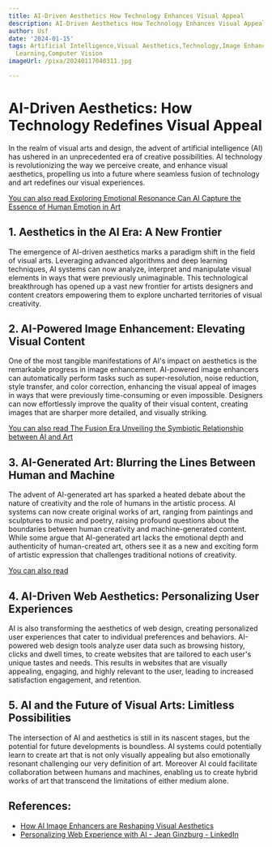 ```yaml
---
title: AI-Driven Aesthetics How Technology Enhances Visual Appeal
description: AI-Driven Aesthetics How Technology Enhances Visual Appeal
author: Usf
date: '2024-01-15'
tags: Artificial Intelligence,Visual Aesthetics,Technology,Image Enhancement,Design,Art,Creativity,Algorithms,Machine
  Learning,Computer Vision
imageUrl: /pixa/20240117040311.jpg

---
```

# AI-Driven Aesthetics: How  Technology Redefines Visual Appeal

In the realm of visual arts and design, the advent of artificial intelligence (AI) has ushered in an unprecedented era of creative possibilities. AI technology is revolutionizing the way we perceive create, and enhance visual aesthetics, propelling us into a future where seamless fusion of technology and art  redefines our visual  experiences.

[You can also read  Exploring Emotional Resonance Can  AI Capture the Essence of Human Emotion in Art](Exploring%20Emotional%20Resonance%20Can%20AI%20Capture%20the%20Essence%20of%20Human%20Emotion%20in%20Art)


## 1.  Aesthetics in the AI Era: A New Frontier

The emergence of AI-driven aesthetics marks a paradigm shift in the field of visual arts. Leveraging advanced algorithms and  deep learning techniques, AI systems can now  analyze, interpret and manipulate visual elements in  ways  that were previously unimaginable. This technological breakthrough has opened up a  vast  new frontier for  artists designers  and content creators empowering them to explore uncharted territories of visual creativity.

## 2. AI-Powered  Image Enhancement: Elevating Visual Content

One of the  most tangible manifestations of AI's impact on aesthetics is the  remarkable progress in image enhancement.  AI-powered  image enhancers can automatically perform tasks such as super-resolution, noise reduction, style transfer, and color correction, enhancing the visual appeal of images in ways that were previously  time-consuming or even impossible. Designers can now effortlessly improve the quality of their  visual content, creating images that are sharper more detailed, and visually striking.

[You can also read The Fusion Era Unveiling the  Symbiotic Relationship between AI and Art](The%20Fusion%20Era%20Unveiling%20the%20Symbiotic%20Relationship%20between%20AI%20and%20Art)


## 3. AI-Generated Art: Blurring the Lines Between Human and Machine

The advent of AI-generated art has sparked a heated debate about the nature of creativity and the role of humans in the artistic process. AI systems can now create original works of art, ranging from paintings and sculptures to music and poetry, raising profound questions about the boundaries between human creativity and  machine-generated content. While some argue that AI-generated art lacks the emotional depth and authenticity of  human-created art, others see it  as a new and exciting form of artistic expression that challenges traditional notions of creativity.

[You can also read ]()


##  4. AI-Driven Web Aesthetics: Personalizing User Experiences

AI is also  transforming the  aesthetics of web design, creating  personalized user  experiences  that cater  to individual preferences and behaviors.  AI-powered web design tools analyze user data such as browsing history, clicks and dwell times,  to create  websites that are tailored to each user's unique  tastes and  needs. This  results in websites that are visually  appealing, engaging, and highly relevant to the user, leading to increased satisfaction engagement, and retention.

## 5. AI  and the Future  of Visual Arts: Limitless Possibilities

The intersection of AI and  aesthetics is still in  its nascent  stages, but the potential for future developments  is boundless. AI systems could  potentially learn to create art that is  not only visually  appealing but also emotionally resonant challenging  our very definition of art. Moreover AI could facilitate collaboration between humans and machines, enabling us to create hybrid works of art that transcend the limitations of either medium alone.

## References:
- [How AI Image Enhancers are Reshaping Visual Aesthetics](https://www.analyticsinsight.net/how-ai-image-enhancers-are-reshaping-visual-aesthetics/)
- [Personalizing Web Experience with AI - Jean Ginzburg - LinkedIn](https://www.linkedin.com/pulse/personalizing-web-experience-ai-jean-ginzburg-fqbnc?trk=public_post_main-feed-card_feed-article-content)
